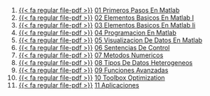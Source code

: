 1. [{{< fa regular file-pdf >}}](https://achalmaedison.netlify.app/programacion-software/matlab/2022-07-25-01-primeros-pasos-en-matlab/index.pdf) [01 Primeros Pasos En Matlab](https://achalmaedison.netlify.app/programacion-software/matlab/2022-07-25-01-primeros-pasos-en-matlab)
2. [{{< fa regular file-pdf >}}](https://achalmaedison.netlify.app/programacion-software/matlab/2022-08-01-02-elementos-basicos-en-matlab-i/index.pdf) [02 Elementos Basicos En Matlab I](https://achalmaedison.netlify.app/programacion-software/matlab/2022-08-01-02-elementos-basicos-en-matlab-i)
3. [{{< fa regular file-pdf >}}](https://achalmaedison.netlify.app/programacion-software/matlab/2022-08-08-03-elementos-basicos-en-matlab-ii/index.pdf) [03 Elementos Basicos En Matlab Ii](https://achalmaedison.netlify.app/programacion-software/matlab/2022-08-08-03-elementos-basicos-en-matlab-ii)
4. [{{< fa regular file-pdf >}}](https://achalmaedison.netlify.app/programacion-software/matlab/2022-08-15-04-programacion-en-matlab/index.pdf) [04 Programacion En Matlab](https://achalmaedison.netlify.app/programacion-software/matlab/2022-08-15-04-programacion-en-matlab)
5. [{{< fa regular file-pdf >}}](https://achalmaedison.netlify.app/programacion-software/matlab/2022-08-22-05-visualizacion-de-datos-en-matlab/index.pdf) [05 Visualizacion De Datos En Matlab](https://achalmaedison.netlify.app/programacion-software/matlab/2022-08-22-05-visualizacion-de-datos-en-matlab)
6. [{{< fa regular file-pdf >}}](https://achalmaedison.netlify.app/programacion-software/matlab/2022-08-29-06-sentencias-de-control/index.pdf) [06 Sentencias De Control](https://achalmaedison.netlify.app/programacion-software/matlab/2022-08-29-06-sentencias-de-control)
7. [{{< fa regular file-pdf >}}](https://achalmaedison.netlify.app/programacion-software/matlab/2022-09-05-07-metodos-numericos/index.pdf) [07 Metodos Numericos](https://achalmaedison.netlify.app/programacion-software/matlab/2022-09-05-07-metodos-numericos)
8. [{{< fa regular file-pdf >}}](https://achalmaedison.netlify.app/programacion-software/matlab/2022-09-12-08-tipos-de-datos-heterogeneos/index.pdf) [08 Tipos De Datos Heterogeneos](https://achalmaedison.netlify.app/programacion-software/matlab/2022-09-12-08-tipos-de-datos-heterogeneos)
9. [{{< fa regular file-pdf >}}](https://achalmaedison.netlify.app/programacion-software/matlab/2022-09-19-09-funciones-avanzadas/index.pdf) [09 Funciones Avanzadas](https://achalmaedison.netlify.app/programacion-software/matlab/2022-09-19-09-funciones-avanzadas)
10. [{{< fa regular file-pdf >}}](https://achalmaedison.netlify.app/programacion-software/matlab/2022-09-26-10-toolbox-optimization/index.pdf) [10 Toolbox Optimization](https://achalmaedison.netlify.app/programacion-software/matlab/2022-09-26-10-toolbox-optimization)
11. [{{< fa regular file-pdf >}}](https://achalmaedison.netlify.app/programacion-software/matlab/2022-10-03-11-aplicaciones/index.pdf) [11 Aplicaciones](https://achalmaedison.netlify.app/programacion-software/matlab/2022-10-03-11-aplicaciones)
